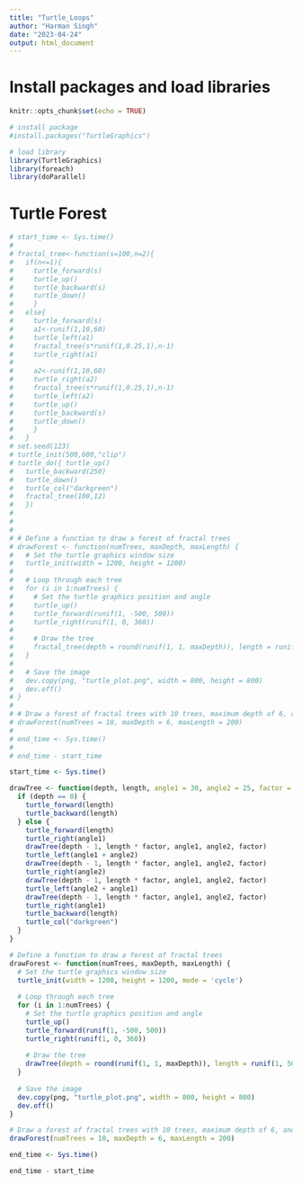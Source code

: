 ```yaml
---
title: "Turtle_Loops"
author: "Harman Singh"
date: "2023-04-24"
output: html_document
---
```


# Install packages and load libraries

```r
knitr::opts_chunk$set(echo = TRUE)

# install package
#install.packages("TurtleGraphics")

# load library
library(TurtleGraphics)
library(foreach)
library(doParallel)

```

# Turtle Forest

```r
# start_time <- Sys.time()
# 
# fractal_tree<-function(s=100,n=2){
#   if(n<=1){
#     turtle_forward(s)
#     turtle_up()
#     turtle_backward(s)
#     turtle_down()
#     }
#   else{
#     turtle_forward(s)
#     a1<-runif(1,10,60)
#     turtle_left(a1)
#     fractal_tree(s*runif(1,0.25,1),n-1)
#     turtle_right(a1)
# 
#     a2<-runif(1,10,60)
#     turtle_right(a2)
#     fractal_tree(s*runif(1,0.25,1),n-1)
#     turtle_left(a2)
#     turtle_up()
#     turtle_backward(s)
#     turtle_down()
#     }
#   }
# set.seed(123)
# turtle_init(500,600,"clip")
# turtle_do({ turtle_up()
#   turtle_backward(250)
#   turtle_down()
#   turtle_col("darkgreen")
#   fractal_tree(100,12)
#   })
# 
# 
# 
# # Define a function to draw a forest of fractal trees
# drawForest <- function(numTrees, maxDepth, maxLength) {
#   # Set the turtle graphics window size
#   turtle_init(width = 1200, height = 1200)
#   
#   # Loop through each tree
#   for (i in 1:numTrees) {
#     # Set the turtle graphics position and angle
#     turtle_up()
#     turtle_forward(runif(1, -500, 500))
#     turtle_right(runif(1, 0, 360))
#     
#     # Draw the tree
#     fractal_tree(depth = round(runif(1, 1, maxDepth)), length = runif(1, 50, maxLength))
#   }
#   
#   # Save the image
#   dev.copy(png, "turtle_plot.png", width = 800, height = 800)
#   dev.off()
# }
# 
# # Draw a forest of fractal trees with 10 trees, maximum depth of 6, and maximum length of 200
# drawForest(numTrees = 10, maxDepth = 6, maxLength = 200)
# 
# end_time <- Sys.time()
# 
# end_time - start_time

```

```r
start_time <- Sys.time()

drawTree <- function(depth, length, angle1 = 30, angle2 = 25, factor = 0.7) {
  if (depth == 0) {
    turtle_forward(length)
    turtle_backward(length)
  } else {
    turtle_forward(length)
    turtle_right(angle1)
    drawTree(depth - 1, length * factor, angle1, angle2, factor)
    turtle_left(angle1 + angle2)
    drawTree(depth - 1, length * factor, angle1, angle2, factor)
    turtle_right(angle2)
    drawTree(depth - 1, length * factor, angle1, angle2, factor)
    turtle_left(angle2 + angle1)
    drawTree(depth - 1, length * factor, angle1, angle2, factor)
    turtle_right(angle1)
    turtle_backward(length)
    turtle_col("darkgreen")
  }
}

# Define a function to draw a forest of fractal trees
drawForest <- function(numTrees, maxDepth, maxLength) {
  # Set the turtle graphics window size
  turtle_init(width = 1200, height = 1200, mode = 'cycle')
  
  # Loop through each tree
  for (i in 1:numTrees) {
    # Set the turtle graphics position and angle
    turtle_up()
    turtle_forward(runif(1, -500, 500))
    turtle_right(runif(1, 0, 360))
    
    # Draw the tree
    drawTree(depth = round(runif(1, 1, maxDepth)), length = runif(1, 50, maxLength))
  }
  
  # Save the image
  dev.copy(png, "turtle_plot.png", width = 800, height = 800)
  dev.off()
}

# Draw a forest of fractal trees with 10 trees, maximum depth of 6, and maximum length of 200
drawForest(numTrees = 10, maxDepth = 6, maxLength = 200)

end_time <- Sys.time()

end_time - start_time

```

